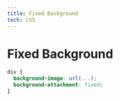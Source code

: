 ```yaml
---
title: Fixed Background
tech: CSS
---
```


# Fixed Background

```css title="style.css"
div {
  background-image: url(...);
  background-attachment: fixed;
}
```

<ComponentPreview name="twitter-contents-21" />
